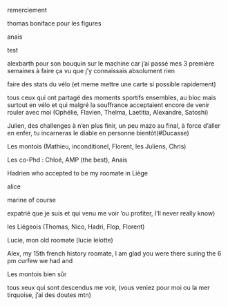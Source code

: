 remerciement

thomas boniface pour les figures

anais

test

alexbarth pour son bouquin sur le machine car j'ai passé mes 3 première semaines à faire ça vu que j'y connaissais absolument rien

faire des stats du vélo (et meme mettre une carte si possible rapidement)

tous ceux qui ont partagé des moments sportifs ensembles, au bloc mais surtout en vélo et qui malgré la souffrance acceptaient encore de venir rouler avec moi (Ophélie, Flavien, Thelma, Laetitia, Alexandre, Satoshi)

Julien, des challenges à n'en plus finir, un peu mazo au final, à force d'aller en enfer, tu incarneras le diable en personne bientôt(#Ducasse)

Les montois (Mathieu, inconditionel, Florent, les Juliens, Chris)

Les co-Phd : Chloé, AMP (the best), Anais

Hadrien who accepted to be my roomate in Liège

alice

marine of course

expatrié que je suis et qui venu me voir 'ou profiter, I'll never really know)

les Liégeois (Thomas, Nico, Hadri, Flop, Florent)

Lucie, mon old roomate (lucie lelotte)

Alex, my 15th french history roomate, I am glad you were there suring the 6 pm curfew we had and

Les montois bien sûr

tous xeux qui sont descendus me voir, (vous veniez pour moi ou la mer tirquoise, j'ai des doutes mtn)
